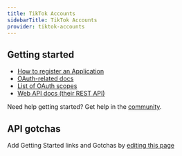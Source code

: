 ```yaml
---
title: TikTok Accounts
sidebarTitle: TikTok Accounts
provider: tiktok-accounts
---
```



<Overview />
<PreBuiltTooling provider={providers[pageMetadata.provider]} />


## Getting started

-   [How to register an Application](https://business-api.tiktok.com/portal/docs)
-   [OAuth-related docs](https://business-api.tiktok.com/portal/docs)
-   [List of OAuth scopes](https://business-api.tiktok.com/portal/docs)
-   [Web API docs (their REST API)](https://business-api.tiktok.com/portal/docs)

<Tip>Need help getting started? Get help in the [community](https://nango.dev/slack).</Tip>

## API gotchas

<Note>Add Getting Started links and Gotchas by [editing this page](https://github.com/nangohq/nango/tree/master/docs-v2/integrations/all/tiktok-accounts.mdx)</Note>
